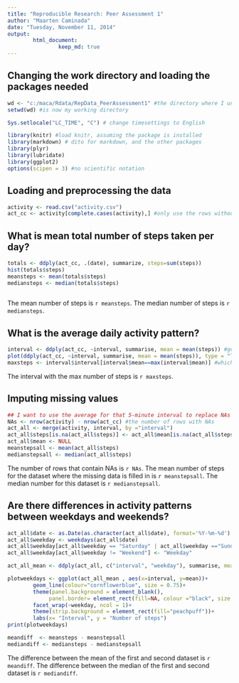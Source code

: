 ```yaml
---
title: "Reproducible Research: Peer Assessment 1"
author: "Maarten Caminada"
date: "Tuesday, November 11, 2014"
output: 
        html_document:
                keep_md: true
---
```


## Changing the work directory and loading the packages needed

```r
wd <- "c:/maca/Rdata/RepData_PeerAssessment1" #the directory where I unzipped the datafiles
setwd(wd) #is now my working directory

Sys.setlocale("LC_TIME", "C") # change timesettings to English

library(knitr) #load knitr, assuming the package is installed
library(markdown) # dito for markdown, and the other packages
library(plyr)
library(lubridate)
library(ggplot2)
options(scipen = 3) #no scientific notation

```

## Loading and preprocessing the data

```r

activity <- read.csv("activity.csv") 
act_cc <- activity[complete.cases(activity),] #only use the rows without missing values

```

## What is mean total number of steps taken per day?

```r
totals <- ddply(act_cc, .(date), summarize, steps=sum(steps))
hist(totals$steps)
meansteps <- mean(totals$steps)
mediansteps <- median(totals$steps)
        
```

The mean number of steps is `r meansteps`. The median number of steps is `r mediansteps`.

## What is the average daily activity pattern?

```r
interval <- ddply(act_cc, ~interval, summarise, mean = mean(steps)) #get the averages per interval
plot(ddply(act_cc, ~interval, summarise, mean = mean(steps)), type = "l") #time series plot of 5-minute interval
maxsteps <- interval$interval[interval$mean==max(interval$mean)] #which interval contains the max number of steps
```

The interval with the max number of steps is `r maxsteps`.

## Imputing missing values

```r
## I want to use the average for that 5-minute interval to replace NAs 
NAs <- nrow(activity) - nrow(act_cc) #the number of rows with NAs
act_all <- merge(activity, interval, by ="interval")
act_all$steps[is.na(act_all$steps)] <- act_all$mean[is.na(act_all$steps)]
act_all$mean <- NULL
meanstepsall <- mean(act_all$steps)
medianstepsall <- median(act_all$steps)
```

The number of rows that contain NAs is `r NAs`. 
The mean number of steps for the dataset where the missing data is filled in is `r meanstepsall`. 
The median number for this dataset is `r medianstepsall`.

## Are there differences in activity patterns between weekdays and weekends?

```r
act_all$date <- as.Date(as.character(act_all$date), format='%Y-%m-%d')
act_all$weekday <- weekdays(act_all$date)
act_all$weekday[act_all$weekday == "Saturday" | act_all$weekday =="Sunday"] <- "Weekend"
act_all$weekday[act_all$weekday != "Weekend"] <- "Weekday"

act_all_mean <- ddply(act_all, c("interval", "weekday"), summarise, mean = mean(steps))

plotweekdays <- ggplot(act_all_mean , aes(x=interval, y=mean))+
        geom_line(colour="cornflowerblue", size = 0.75)+
        theme(panel.background = element_blank(),
             panel.border= element_rect(fill=NA, colour ="black", size = 0.5, linetype="solid"))+
        facet_wrap(~weekday, ncol = 1)+
        theme(strip.background = element_rect(fill="peachpuff"))+
        labs(x= "Interval", y = "Number of steps")       
print(plotweekdays)

meandiff  <- meansteps - meanstepsall
mediandiff <- mediansteps - medianstepsall

```

The difference between the mean of the first and second dataset is `r meandiff`.
The difference between the median of the first and second dataset is `r mediandiff`.